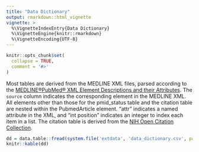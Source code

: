 ```yaml
---
title: "Data Dictionary"
output: rmarkdown::html_vignette
vignette: >
  %\VignetteIndexEntry{Data Dictionary}
  %\VignetteEngine{knitr::rmarkdown}
  %\VignetteEncoding{UTF-8}
---
```


```r
knitr::opts_chunk$set(
  collapse = TRUE,
  comment = '#>'
)
```

Most tables are derived from the MEDLINE XML files, parsed according to the [MEDLINE®PubMed® XML Element Descriptions and their Attributes](https://www.nlm.nih.gov/bsd/licensee/elements_descriptions.html). The `source` column indicates the corresponding element in the MEDLINE XML. All elements other than those for the pmid_status table and the citation table are nested within the PubmedArticle element. "attr" indicates a named attribute in the XML, and "int position" indicates an integer to index each item in a list. The citation table is derived from the [NIH Open Citation Collection](https://nih.figshare.com/collections/iCite_Database_Snapshots_NIH_Open_Citation_Collection_/4586573).

```r
dd = data.table::fread(system.file('extdata', 'data_dictionary.csv', package = 'pmparser'))
knitr::kable(dd)
```
